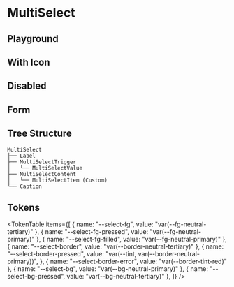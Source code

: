 



<Meta title="MultiSelect" of={MultiSelectStories} />

# MultiSelect

<ThemeSelect />

## Playground

<Canvas of={MultiSelectStories.Default} />
<Controls />

## With Icon

<Canvas of={MultiSelectStories.With_Icon} />

## Disabled

<Canvas of={MultiSelectStories.Disabled} />

## Form

<Canvas of={MultiSelectStories.Error_Form} />

## Tree Structure

```text
MultiSelect
├── Label
├── MultiSelectTrigger
│   └── MultiSelectValue
├── MultiSelectContent
│   └── MultiSelectItem (Custom)
└── Caption
```

## Tokens

<TokenTable
  items={[
    { name: "--select-fg", value: "var(--fg-neutral-tertiary)" },
    { name: "--select-fg-pressed", value: "var(--fg-neutral-primary)" },
    { name: "--select-fg-filled", value: "var(--fg-neutral-primary)" },
    { name: "--select-border", value: "var(--border-neutral-tertiary)" },
    {
      name: "--select-border-pressed",
      value: "var(--tint, var(--border-neutral-primary))",
    },
    { name: "--select-border-error", value: "var(--border-tint-red)" },
    { name: "--select-bg", value: "var(--bg-neutral-primary)" },
    { name: "--select-bg-pressed", value: "var(--bg-neutral-tertiary)" },
  ]}
/>

<Toaster className="sb-unstyled" position="bottom-right" />
